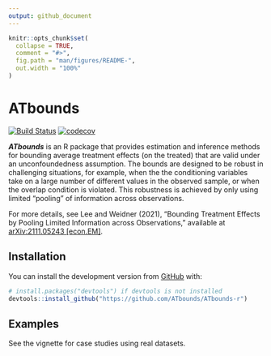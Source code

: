 ```yaml
---
output: github_document
---
```


<!-- README.md is generated from README.Rmd. Please edit that file -->

```r
knitr::opts_chunk$set(
  collapse = TRUE,
  comment = "#>",
  fig.path = "man/figures/README-",
  out.width = "100%"
)
```

# ATbounds

<!-- badges: start -->
[![Build Status](https://app.travis-ci.com/ATbounds/ATbounds-r.svg?branch=master)](https://app.travis-ci.com/ATbounds/ATbounds-r)
[![codecov](https://codecov.io/gh/ATbounds/ATbounds-r/branch/master/graph/badge.svg?token=9GV0I2HGCV)](https://codecov.io/gh/ATbounds/ATbounds-r)
<!-- badges: end -->

___ATbounds___ is an R package that provides estimation and inference methods for bounding average treatment effects (on the treated) that are valid under an unconfoundedness assumption. The bounds are designed to be robust in challenging situations, for example, when the the conditioning variables take on a large number of different values in the observed sample, or when the overlap condition is violated. This robustness is achieved by only using limited "pooling" of information across observations. 

For more details, see Lee and Weidner (2021), "Bounding Treatment Effects by Pooling Limited Information across Observations," available at [arXiv:2111.05243 [econ.EM]](https://arxiv.org/abs/2111.05243).
    
## Installation

You can install the development version from [GitHub](https://github.com/) with:

``` r
# install.packages("devtools") if devtools is not installed
devtools::install_github("https://github.com/ATbounds/ATbounds-r")
```

## Examples

See the vignette for case studies using real datasets. 
